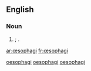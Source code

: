 ==English==

===Noun===
{{infl|en|noun}}

# {{alternative spelling of|{{l|en|oesophagi}}|nodot=t}}; {{plural of|{{l|en|œsophagus}}|nocap=t}}.

[[Category:British spellings|oesophagi]]
[[Category:English irregular plurals ending in "-i"|oesophagi]]
[[Category:English terms spelled with Œ|oesophagi]]

[[ar:œsophagi]]
[[fr:œsophagi]]